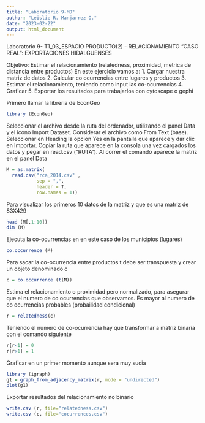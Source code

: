 ```yaml
---
title: "Laboratorio 9-MD"
author: "Leislie R. Manjarrez O."
date: "2023-02-22"
output: html_document
---
```


Laboratorio 9- T1_03_ESPACIO PRODUCTO(2) - RELACIONAMIENTO "CASO REAL": EXPORTACIONES HIDALGUENSES

Objetivo: Estimar el relacionamiento (relatedness, proximidad, metrica de distancia entre productos)
En este ejercicio vamos a:
1. Cargar nuestra matriz de datos
2. Calcular co ocurrencias entre lugares y productos 
3. Estimar el relacionamiento, teniendo como input las co-ocurrencias
4. Graficar
5. Exportar los resultados para trabajarlos con cytoscape o gephi

Primero llamar la libreria de EconGeo
```r
library (EconGeo)
```

Seleccionar el archivo desde la ruta del ordenador, utilizando el panel Data y el icono Import Dataset. Considerar el archivo como From Text (base). Seleccionar en Heading la opcion Yes en la pantalla que aparece y dar clic en Importar. Copiar la ruta que aparece en la consola una vez cargados los datos y pegar en read.csv ("RUTA"). Al correr el comando aparece la matriz en el panel Data
```r
M = as.matrix(
  read.csv("rca_2014.csv" , 
           sep = ",", 
           header = T, 
           row.names = 1))
```

Para visualizar los primeros 10 datos de la matriz y que es una matriz de 83X429
```r
head (M[,1:10])
dim (M)
```

Ejecuta la co-ocurrencias en en este caso de los municipios (lugares)
```r
co.occurrence (M)
```

Para sacar la co-ocurrencia entre productos t debe ser transpuesta y crear un objeto denominado c
```r
c = co.occurrence (t(M))
```

Estima el relacionamiento o proximidad pero normalizado, para asegurar que el numero de co ocurrencias que observamos. Es mayor al numero de co ocurrencias probables (probailidad condicional)
```r
r = relatedness(c)
```

Teniendo el numero de co-ocurrencia hay que transformar a matriz binaria con el comando siguiente
```r
r[r<1] = 0
r[r>1] = 1
```

Graficar en un primer momento aunque sera muy sucia
```r
library (igraph)
g1 = graph_from_adjacency_matrix(r, mode = "undirected")
plot(g1)
```

Exportar resultados del relacionamiento no binario
```r
write.csv (r, file="relatedness.csv")
write.csv (c, file="cocurrences.csv")
```
